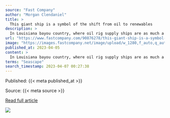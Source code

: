 ```yaml
---
source: "Fast Company"
author: "Morgan Clendaniel"
title: >
  This giant ship is a symbol of the shift from oil to renewables
description: >
  In Louisiana bayou country, where oil rig supply ships are as much a part of the waterside scenery as shrimp boats, a new kind of seagoing behemoth is taking shape that marks offshore wind power’s growing presence in the energy seascape. Louisiana shipbuil…
url: "https://www.fastcompany.com/90876278/this-giant-ship-is-a-symbol-of-the-shift-from-oil-to-renewables"
image: "https://images.fastcompany.net/image/upload/w_1280,f_auto,q_auto,fl_lossy/wp-cms/uploads/2023/04/01-90876278-lousiana-wind-turbine-repair-shop.jpg"
published_at: 2023-04-05
content: >
  In Louisiana bayou country, where oil rig supply ships are as much a part of the waterside scenery as shrimp boats, a new kind of seagoing behemoth is taking shape that marks offshore wind power’s gr… [+6507 chars]
terms: "Seascape"
search_timestamp: 2023-04-07 00:27:38
---
```



Published: {{< meta published_at >}}


Source: {{< meta source >}}


[Read full article]({{< meta url >}}){target='_blank'}



![](`r rmarkdown::metadata$image[1]`)
